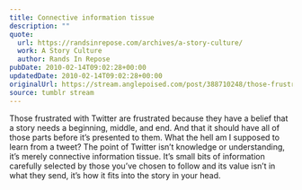 ```yaml
---
title: Connective information tissue
description: ""
quote:
  url: https://randsinrepose.com/archives/a-story-culture/
  work: A Story Culture
  author: Rands In Repose
pubDate: 2010-02-14T09:02:28+00:00
updatedDate: 2010-02-14T09:02:28+00:00
originalUrl: https://stream.anglepoised.com/post/388710248/those-frustrated-with-twitter-are-frustrated
source: tumblr stream
---
```


Those frustrated with Twitter are frustrated because they have a belief that a story needs a beginning, middle, and end. And that it should have all of those parts before it’s presented to them. What the hell am I supposed to learn from a tweet? The point of Twitter isn’t knowledge or understanding, it’s merely connective information tissue. It’s small bits of information carefully selected by those you’ve chosen to follow and its value isn’t in what they send, it’s how it fits into the story in your head.
